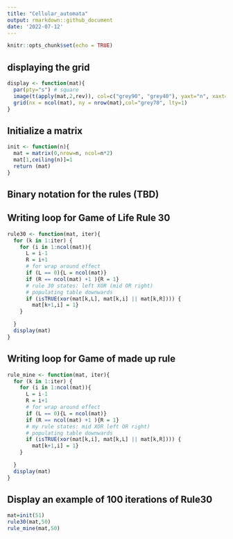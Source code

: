 ```yaml
---
title: "Cellular_automata"
output: rmarkdown::github_document
date: '2022-07-12'
---
```


```r
knitr::opts_chunk$set(echo = TRUE)
```

## displaying the grid

```r
display <- function(mat){
  par(pty="s") # square
  image(t(apply(mat,2,rev)), col=c("grey90", "grey40"), yaxt="n", xaxt="n")
  grid(nx = ncol(mat), ny = nrow(mat),col="grey70", lty=1)  
}
```

## Initialize a matrix

```r
init <- function(n){
  mat = matrix(0,nrow=n, ncol=n*2)
  mat[1,ceiling(n)]=1
  return (mat)
}
```

## Binary notation for the rules (TBD)


## Writing loop for Game of Life Rule 30

```r
rule30 <- function(mat, iter){
  for (k in 1:iter) {
    for (i in 1:ncol(mat)){
      L = i-1
      R = i+1
      # for wrap around effect
      if (L == 0){L = ncol(mat)}
      if (R == ncol(mat) +1 ){R = 1}
      # rule 30 states: left XOR (mid OR right)
      # populating table downwards
      if (isTRUE(xor(mat[k,L], mat[k,i] || mat[k,R]))) {
        mat[k+1,i] = 1}
    }

  }
  display(mat)
}
```

## Writing loop for Game of made up rule

```r
rule_mine <- function(mat, iter){
  for (k in 1:iter) {
    for (i in 1:ncol(mat)){
      L = i-1
      R = i+1
      # for wrap around effect
      if (L == 0){L = ncol(mat)}
      if (R == ncol(mat) +1 ){R = 1}
      # my rule states: mid XOR left OR right)
      # populating table downwards
      if (isTRUE(xor(mat[k,i], mat[k,L] || mat[k,R]))) {
        mat[k+1,i] = 1}
    }

  }
  display(mat)
}
```
## Display an example of 100 iterations of Rule30
```r
mat=init(51)
rule30(mat,50)
rule_mine(mat,50)
```

